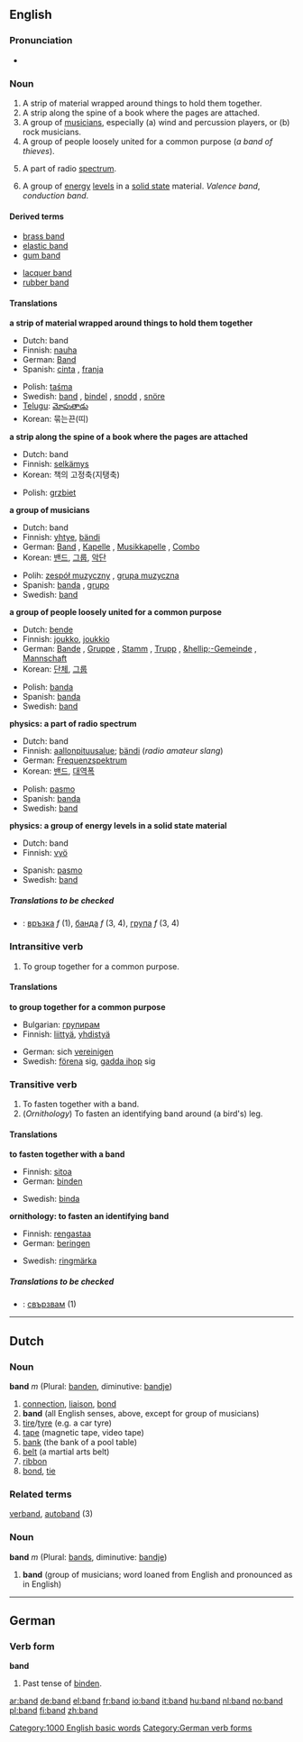 {{see|Band}}
==English==

===Pronunciation===
*{{audio|en-us-band.ogg|Audio (US)}}

===Noun===
{{en-noun-reg}}
# A strip of material wrapped around things to hold them together.
# A strip along the spine of a book where the pages are attached.
# A group of [[musician]]s, especially (a) wind and percussion players, or (b) rock musicians.
# A group of people loosely united for a common purpose (''a band of thieves'').
# {{physics}} A part of radio [[spectrum]].
# {{physics}} A group of [[energy]] [[level]]s in a [[solid state]] material. ''Valence band'', ''conduction band''.

====Derived terms====
{{top2}}
*[[brass band]]
*[[elastic band]]
*[[gum band]]
{{mid2}}
*[[lacquer band]]
*[[rubber band]]
{{bottom}}

====Translations====
'''a strip of material wrapped around things to hold them together'''
{{top}}
*Dutch: band {{m}}
*Finnish: [[nauha]] 
*German: [[Band]] {{n}}
*Spanish: [[cinta]] {{f}}, [[franja]] {{f}}
{{mid}}
*Polish: [[taśma]] {{f}}
*Swedish: [[band#Swedish|band]] {{n}}, [[bindel]] {{c}}, [[snodd]] {{c}}, [[snöre]] {{n}}
*[[Telugu]]: [[మోపుతాడు]]
*Korean: 묶는끈(띠)
{{bottom}}

'''a strip along the spine of a book where the pages are attached'''
{{top}}
*Dutch: band {{m}}
*Finnish: [[selkämys]]
*Korean: 책의 고정축(지탱축)
{{mid}}
*Polish: [[grzbiet]] {{m}}
{{bottom}}

'''a group of musicians'''
{{top}}
*Dutch: band {{m}}
*Finnish: [[yhtye]], [[bändi]]
*German: [[Band]] {{f}}, [[Kapelle]] {{f}}, [[Musikkapelle]] {{f}}, [[Combo]] {{f}}
*Korean: [[밴드]], [[그룹]], [[악단]]
{{mid}}
*Polih: [[zespół muzyczny]] {{m}}, [[grupa muzyczna]] {{f}}
*Spanish: [[banda]] {{f}}, [[grupo]] {{m}}
*Swedish: [[band#Swedish|band]] {{n}}
{{bottom}}

'''a group of people loosely united for a common purpose'''
{{top}}
*Dutch: [[bende]]
*Finnish: [[joukko]], [[joukkio]]
*German: [[Bande]] {{f}}, [[Gruppe]] {{f}}, [[Stamm]] {{m}}, [[Trupp]] {{m}}, [[&hellip;-Gemeinde]] {{f}}, [[Mannschaft]] {{f}}
*Korean: [[단체]], [[그룹]]
{{mid}}
*Polish: [[banda]] {{f}}
*Spanish: [[banda]] {{f}}
*Swedish: [[band#Swedish|band]] {{n}}
{{bottom}}

'''physics: a part of radio spectrum'''
{{top}}
*Dutch: band {{m}}
*Finnish: [[aallonpituusalue]]; [[bändi]] (''radio amateur slang'')
*German: [[Frequenzspektrum]] {{n}}
*Korean: [[밴드]], [[대역폭]]
{{mid}}
*Polish: [[pasmo]] {{n}}
*Spanish: [[banda]] {{f}}
*Swedish: [[band#Swedish|band]] {{n}}
{{bottom}}

'''physics: a group of energy levels in a solid state material'''
{{top}}
*Dutch: band {{m}}
*Finnish: [[vyö]]
{{mid}}
*Spanish: [[pasmo]] {{n}}
*Swedish: [[band#Swedish|band]] {{n}}
{{bottom}}

=====Translations to be checked=====
{{checktrans}}
*{{ttbc|Bulgarian}}: [[връзка]] ''f'' (1), [[банда]] ''f'' (3, 4), [[група]] ''f'' (3, 4)

===Intransitive verb===
{{en-verb}}

# To group together for a common purpose.

====Translations====
'''to group together for a common purpose'''
{{top}}
*Bulgarian: [[групирам]]
*Finnish: [[liittyä]], [[yhdistyä]]
{{mid}}
*German: sich [[vereinigen]]
*Swedish: [[förena]] sig, [[gadda ihop]] sig
{{bottom}}

===Transitive verb===
{{en-verb}}

# To fasten together with a band.
# (''Ornithology'') To fasten an identifying band around (a bird's) leg.

====Translations====
'''to fasten together with a band'''
{{top}}
*Finnish: [[sitoa]]
*German: [[binden]]
{{mid}}
*Swedish: [[binda]]
{{bottom}}

'''ornithology: to fasten an identifying band'''
{{top}}
*Finnish: [[rengastaa]]
*German: [[beringen]]
{{mid}}
*Swedish: [[ringmärka]]
{{bottom}}

=====Translations to be checked=====
{{checktrans}}
*{{ttbc|Bulgarian}}: [[свързвам]] (1)

----

==Dutch==

===Noun===
'''band''' ''m'' (Plural: [[banden]], diminutive: [[bandje]])

#[[connection]], [[liaison]], [[bond]]
# '''band'''  (all English senses, above, except for group of musicians)
#[[tire]]/[[tyre]] (e.g. a car tyre)
#[[tape]] (magnetic tape, video tape)
#[[bank]] (the bank of a pool table)
#[[belt]] (a martial arts belt)
#[[ribbon]]
#[[bond]], [[tie]] 

===Related terms===
[[verband]], [[autoband]] (3)

===Noun===
'''band''' ''m'' (Plural: [[bands]], diminutive: [[bandje]])

# '''band''' (group of musicians; word loaned from English and pronounced as in English)

----

==German==
===Verb form===
'''band'''
# Past tense of [[binden]].

[[Category:1000 English basic words]]
[[Category:German verb forms]]

[[ar:band]]
[[de:band]]
[[el:band]]
[[fr:band]]
[[io:band]]
[[it:band]]
[[hu:band]]
[[nl:band]]
[[no:band]]
[[pl:band]]
[[fi:band]]
[[zh:band]]